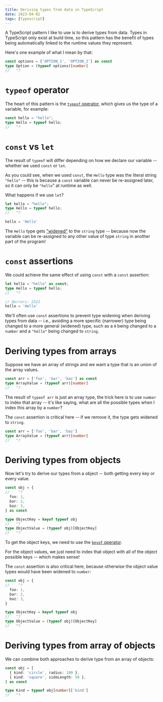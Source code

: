 ```yaml
---
title: Deriving types from data in TypeScript
date: 2023-04-02
tags: [typescript]
---
```


A TypeScript pattern I like to use is to derive types from data. Types in
TypeScript only exist at build time, so this pattern has the benefit of types
being automatically linked to the runtime values they represent.

Here's one example of what I mean by that:

```typescript twoslash
const options = ['OPTION_1', 'OPTION_2'] as const
type Option = (typeof options)[number]
//   ^?
```

# `typeof` operator

The heart of this pattern is the [`typeof`
operator](https://www.typescriptlang.org/docs/handbook/2/typeof-types.html#the-typeof-type-operator),
which gives us the type of a variable, for example:

```typescript twoslash
const hello = "hello";
type Hello = typeof hello;
//   ^?
```

# `const` vs `let`

The result of `typeof` will differ depending on how we declare our variable --
whether we used `const` or `let`.

As you could see, when we used `const`, the `Hello` type was the literal string
`"hello"` -- this is because a `const` variable can never be re-assigned later,
so it can only be `"hello`" at runtime as well.

What happens if we use `let`?

```typescript twoslash
let hello = "hello";
type Hello = typeof hello;
//   ^?

hello = 'Hello'
```

The `Hello` type gets
["widened"](https://mariusschulz.com/blog/literal-type-widening-in-typescript)
to the `string` type -- because now the variable can be re-assigned to any
other value of type `string` in another part of the program!

# `const` assertions

We could achieve the same effect of using `const` with a `const` assertion:

```typescript twoslash {1}
let hello = "hello" as const;
type Hello = typeof hello;
//   ^?

// @errors: 2322
hello = 'Hello'
```

We'll often use `const` assertions to prevent type widening when deriving types
from data -- i.e., avoiding a more specific (narrower) type being changed to a
more general (widened) type, such as a `0` being changed to a `number` and a
`"hello"` being changed to `string`.

# Deriving types from arrays

Suppose we have an array of strings and we want a type that is an union of the
array values.

```typescript twoslash {2}
const arr = ['foo', 'bar', 'baz'] as const
type ArrayValue = (typeof arr)[number]
//   ^?
```

The result of `typeof arr` is just an array type, the trick here is to use
`number` to index that array -- it's like saying, what are all the possible
types when I index this array by a `number`?

The `const` assertion is critical here -- if we remove it, the type gets
widened to `string`.

```typescript twoslash {1}
const arr = ['foo', 'bar', 'baz']
type ArrayValue = (typeof arr)[number]
//   ^?
```

# Deriving types from objects

Now let's try to derive our types from a object -- both getting every key or
every value.

```typescript twoslash
const obj = {
//    ^?
  foo: 1,
  bar: 2,
  baz: 3,
} as const

type ObjectKey = keyof typeof obj
//   ^?
type ObjectValue = (typeof obj)[ObjectKey]
//   ^?
```

To get the object keys, we need to use the [`keyof`
operator](https://www.typescriptlang.org/docs/handbook/2/keyof-types.html).

For the object values, we just need to index that object with all of the object
possible keys -- which makes sense!

The `const` assertion is also critical here, because otherwise the object value
types would have been widened to `number`:

```typescript twoslash
const obj = {
//    ^?
  foo: 1,
  bar: 2,
  baz: 3,
}

type ObjectKey = keyof typeof obj
//   ^?
type ObjectValue = (typeof obj)[ObjectKey]
//   ^?
```

# Deriving types from array of objects

We can combine both approaches to derive type from an array of objects:

```typescript twoslash {6}
const obj = [
  { kind: 'circle', radius: 100 },
  { kind: 'square', sideLength: 50 },
] as const

type Kind = typeof obj[number]['kind']
//   ^?
```
